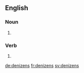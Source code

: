 ==English==

===Noun===
{{head|en|plural}}

# {{plural of|denizen|lang=en}}

===Verb===
{{head|en}}

# {{en-third-person singular of|denizen}}

[[de:denizens]]
[[fr:denizens]]
[[sv:denizens]]